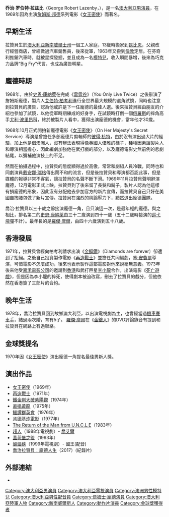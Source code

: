 {{blpunsourced|time=2019-08-29T23:38:10+00:00}}
{{noteTA
|T=zh-cn:乔治·拉兹比;zh-hk:佐治·拉辛比;zh-tw:喬治·拉贊貝;
|G1=Show
|G2=Movie
|G3=People
|G4=Country
|1=zh-cn:乔治;zh-hk:佐治;zh-tw:喬治;
|2=zh-cn:拉兹比;zh-hk:拉辛比;zh-tw:拉贊貝;
|3=zh-tw:勞勃;zh-hk:羅拔;zh-cn:罗伯特;
}}
{{Infobox entertainer
| name =喬治·拉贊貝<br> George Lazenby
| type = 男演员
| birthname = George Robert Lazenby 
| image       = GeorgeLazenby11.14.08ByLuigiNovi.jpg
| birthdate = {{birth date and age|1939|9|5}}
| location = {{AUS}}[[新南威爾斯州|新南威爾斯州]][[古尔本_(新南威尔士州)|古爾本]]
| spouse = Christina Gannett（1971年－1995年）<br />Pam Shriver（2002年－2008年）
| notable role = [[詹姆斯·邦德|詹姆斯·邦德]]
}}

'''乔治·罗伯特·拉兹比'''（George Robert Lazenby，{{bd|1939年|9月5日}}），是一名[[澳大利亞|澳大利亞]][[男演員|男演員]]，在1969年因為主演[[詹姆斯·邦德|詹姆斯·邦德]]系列電影《[[女王密使|女王密使]]》而著名。

==早期生活==
拉贊貝生於[[澳大利亞|澳大利亞]][[新南威爾士州|新南威爾士州]]一個工人家庭，13歲時搬家到[[昆比恩|昆比恩]]，父親改行經營商店，曾經做過汽車銷售員，後來從軍，1963年又搬到[[倫敦|倫敦]]定居。在芬奇利推銷汽車時，就被星探發掘，並且成為一名[[模特兒|模特兒]]，收入瞬間暴增，後來為巧克力品牌“Big Fry”代言，也成為廣告明星。

==龐德時期==
1968年，由於[[史恩·康納萊|史恩·康納萊]]在完成《[[雷霆谷|雷霆谷]]》（You Only Live Twice）之後辭演了詹姆斯龐德，製片人[[艾伯特·R·柏考利|艾伯特·柏考利]]進行全世界最大規模的選角試鏡，同時也注意到拉贊貝的廣告，認為他或許是下一任龐德的最佳人選。後來拉贊貝經由朋友的介紹也參加了試鏡，以他從軍時期練成的好身手，在試鏡時打倒一個[[俄羅斯|俄羅斯]]的摔角高手[[尤利·波里昂科|尤利·波里昂科]]，終於被製片人看中，獲得出演龐德的機會，當年他才30歲。

1968年10月正式開拍新龐德電影《[[女王密使|女王密使]]》（On Her Majesty's Secret Service）導演是曾擔任多部龐德片剪輯師的[[彼得·杭特|彼得·杭特]]，由於沒有演出過大片的經驗，加上他是個澳洲人，沒有辦法表現得像英國人優雅的樣子，種種因素讓製片人和導演相當擔心，因此編劇加強他在武打戲的部分，以及龐德電影史無前例的悲劇結尾，以彌補他演技上的不足。

然而在拍攝過程中，拉贊貝的態度顯得過於高傲，常常和劇組人員冷戰，同時也和同劇演員[[戴安娜·瑞格|戴安娜·瑞格]]傳出鬧不和的流言，但是後拉贊貝和導演都否認此事，但是媒體的報導非常不客氣，讓拉贊貝的名聲不斷下滑。1969年11月拉贊貝聲明辭演龐德，12月電影正式上映，拉贊貝到了後來留了長髮和鬍子，製片人認為他這樣有損龐德的形象，因此沒有分配他去參加官方的新片宣傳，而拉贊貝自己只好在美國自掏腰包做了新片宣傳。拉贊貝在強烈的輿論壓力下，黯然退出龐德團隊。

喬治·拉贊貝以三十歲之齡接演龐德一角，且只演這一次，是最年輕的龐德。與之相比，排名第二的[[史恩·康納萊|史恩·康納萊]]由三十二歲演到四十一歲（五十二歲時接演的[[巡弋飛彈|巡弋飛彈]]不計）。最年長的是[[羅傑·摩爾|羅傑·摩爾]]，由四十六歲演到五十八歲。

==香港發展==
1971年，拉贊貝曾經向柏考利請求出演《[[金鋼鑽|金鋼鑽]]》（Diamonds are forever）卻遭到了拒絕。之後自己投資製作電影《[[再造戰士（1971年電影）|再造戰士]]》並擔任共同編劇，[[塞·安費爾|塞·安費爾]]導演，可惜電影不怎麼成功，後來也表示製作這部電影對他來說毫無意義。1973年後來他受[[嘉禾電影公司|嘉禾電影公司]]的邀請到[[香港|香港]]和武打巨星[[李小龍|李小龍]]合作，出演電影《[[死亡遊戲|死亡遊戲]]》，但是因為李小龍的猝死，使得劇本被迫改寫，刪去了拉贊貝的戲分，但他依然在香港簽了三部片的合約。

==晚年生活==
1978年，喬治拉贊貝回到故鄉澳大利亞，以出演電視劇為主，也曾經當過[[機車|機車]][[賽車手|賽車手]]，結過兩次婚，育有5子。
[[羅傑·摩爾|羅傑·摩爾]]在《[[金鎗人|金鎗人]]》的DVD評論錄音有提到和拉贊貝在網路上有過聯絡。

==金球獎提名==
1970年因《[[女王密使|女王密使]]》演出龐德一角提名最佳男新人獎。

==演出作品==
* [[女王密使|女王密使]]（1969年）
* [[再造戰士（1971年電影）|再造戰士]]（1971年）
* [[鐵金剛大破紫陽觀|鐵金剛大破紫陽觀]]（1974年）
* [[直搗黃龍|直搗黃龍]]（1975年）
* [[鱷譚群英會|鱷譚群英會]]（1976年）
* [[肯德基炸電影|肯德基炸電影]]（1977年）
* [[The_Return_of_the_Man_from_U.N.C.L.E|The Return of the Man from U.N.C.L.E]]（1983年）
* [[超人|超人]]（1988年電視劇）- [[喬艾爾|喬艾爾]]
* [[蓋茨堡之役_(1993年電影)|蓋茨堡之役]]（1993年）
* [[蝙蝠俠|蝙蝠俠]]（1999年電視劇）- 國王(配音)
* [https://en.wikipedia.org/wiki/Becoming_Bond 喬治拉贊貝：龐德人生]{{Wayback|url=https://en.wikipedia.org/wiki/Becoming_Bond |date=20200301022853 }}（2017）(紀錄片)

== 外部連結 ==
* {{imdb name|id=0493872|name=George Lazenby}}

{{sequence
 | list = ''[[詹姆士·龐德|詹姆士·龐德]]''演员<br /><small>1969年</small>
 | prev = [[史恩·康納萊|史恩·康納萊]] <br /> 1962年–1967年
 | next = [[史恩·康納萊|史恩·康納萊]] <br /> 1971年
}}
{{James Bonds Films}}
{{Authority control}}
{{DEFAULTSORT:Lazenby, George}}
[[Category:澳大利亞男演員|Category:澳大利亞男演員]]
[[Category:澳大利亞電視演員|Category:澳大利亞電視演員]]
[[Category:澳洲男性模特兒|Category:澳洲男性模特兒]]
[[Category:澳大利亞男性配音員|Category:澳大利亞男性配音員]]
[[Category:詹姆士·龐德演員|Category:詹姆士·龐德演員]]
[[Category:澳大利亞陸軍人物|Category:澳大利亞陸軍人物]]
[[Category:新南威爾斯人|Category:新南威爾斯人]]
[[Category:動作片演員|Category:動作片演員]]
[[Category:金球獎獲得者|Category:金球獎獲得者]]